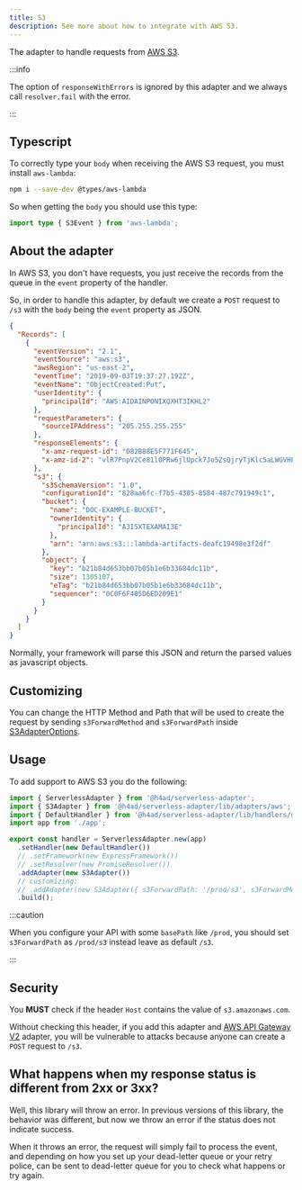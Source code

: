 ---
title: S3
description: See more about how to integrate with AWS S3.
---

The adapter to handle requests from [AWS S3](https://docs.aws.amazon.com/pt_br/lambda/latest/dg/with-s3.html).

:::info

The option of `responseWithErrors` is ignored by this adapter and we always call `resolver.fail` with the error.

:::

## Typescript

To correctly type your `body` when receiving the AWS S3 request, you must install `aws-lambda`:

```bash
npm i --save-dev @types/aws-lambda
```

So when getting the `body` you should use this type:

```ts title="s3.controller.ts"
import type { S3Event } from 'aws-lambda';
```

## About the adapter

In AWS S3, you don't have requests, you just receive the records from the queue in the `event` property of the handler.

So, in order to handle this adapter, by default we create a `POST` request to `/s3` with the `body` being the `event` property as JSON.

```json title="s3-event-example.json"
{
  "Records": [
    {
      "eventVersion": "2.1",
      "eventSource": "aws:s3",
      "awsRegion": "us-east-2",
      "eventTime": "2019-09-03T19:37:27.192Z",
      "eventName": "ObjectCreated:Put",
      "userIdentity": {
        "principalId": "AWS:AIDAINPONIXQXHT3IKHL2"
      },
      "requestParameters": {
        "sourceIPAddress": "205.255.255.255"
      },
      "responseElements": {
        "x-amz-request-id": "D82B88E5F771F645",
        "x-amz-id-2": "vlR7PnpV2Ce81l0PRw6jlUpck7Jo5ZsQjryTjKlc5aLWGVHPZLj5NeC6qMa0emYBDXOo6QBU0Wo="
      },
      "s3": {
        "s3SchemaVersion": "1.0",
        "configurationId": "828aa6fc-f7b5-4305-8584-487c791949c1",
        "bucket": {
          "name": "DOC-EXAMPLE-BUCKET",
          "ownerIdentity": {
            "principalId": "A3I5XTEXAMAI3E"
          },
          "arn": "arn:aws:s3:::lambda-artifacts-deafc19498e3f2df"
        },
        "object": {
          "key": "b21b84d653bb07b05b1e6b33684dc11b",
          "size": 1305107,
          "eTag": "b21b84d653bb07b05b1e6b33684dc11b",
          "sequencer": "0C0F6F405D6ED209E1"
        }
      }
    }
  ]
}
```

Normally, your framework will parse this JSON and return the parsed values as javascript objects.

## Customizing

You can change the HTTP Method and Path that will be used to create the request by sending `s3ForwardMethod` and `s3ForwardPath` inside [S3AdapterOptions](/docs/api/Adapters/AWS/S3Adapter/S3AdapterOptions).

## Usage

To add support to AWS S3 you do the following:

```ts title="index.ts"
import { ServerlessAdapter } from '@h4ad/serverless-adapter';
import { S3Adapter } from '@h4ad/serverless-adapter/lib/adapters/aws';
import { DefaultHandler } from '@h4ad/serverless-adapter/lib/handlers/default';
import app from './app';

export const handler = ServerlessAdapter.new(app)
  .setHandler(new DefaultHandler())
  // .setFramework(new ExpressFramework())
  // .setResolver(new PromiseResolver())
  .addAdapter(new S3Adapter())
  // customizing:
  // .addAdapter(new S3Adapter({ s3ForwardPath: '/prod/s3', s3ForwardMethod: 'PUT' }))
  .build();
```

:::caution

When you configure your API with some `basePath` like `/prod`, you should set `s3ForwardPath` as `/prod/s3` instead leave as default `/s3`.

:::

## Security

You **MUST** check if the header `Host` contains the value of `s3.amazonaws.com`.

Without checking this header, if you add this adapter and [AWS API Gateway V2](./api-gateway-v2) adapter, you will be vulnerable to attacks
because anyone can create a `POST` request to `/s3`.

## What happens when my response status is different from 2xx or 3xx?

Well, this library will throw an error.
In previous versions of this library, the behavior was different, but now we throw an error if the status does not indicate success.

When it throws an error, the request will simply fail to process the event, and depending on how you set up your dead-letter queue or your retry police,
can be sent to dead-letter queue for you to check what happens or try again.

